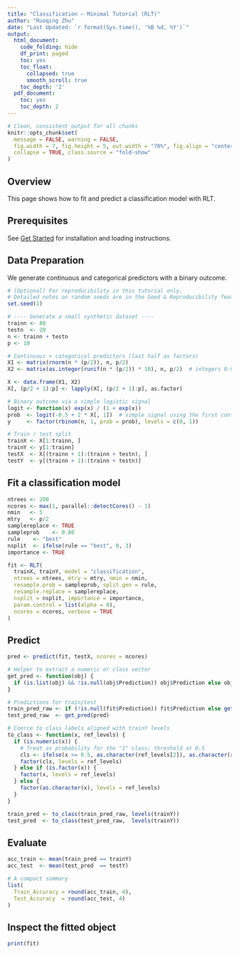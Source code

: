 ```yaml
---
title: "Classification — Minimal Tutorial (RLT)"
author: "Ruoqing Zhu"
date: "Last Updated: `r format(Sys.time(), '%B %d, %Y')`"
output:
  html_document:
    code_folding: hide
    df_print: paged
    toc: yes
    toc_float:
      collapsed: true
      smooth_scroll: true
    toc_depth: '2'
  pdf_document:
    toc: yes
    toc_depth: 2
---
```


```r
# Clean, consistent output for all chunks
knitr::opts_chunk$set(
  message = FALSE, warning = FALSE,
  fig.width = 7, fig.height = 5, out.width = "70%", fig.align = "center",
  collapse = TRUE, class.source = "fold-show"
)
```

## Overview

This page shows how to fit and predict a classification model with RLT.

## Prerequisites

See [Get Started](articles/Test-RLT.html) for installation and loading instructions.

## Data Preparation

We generate continuous and categorical predictors with a binary outcome.

```r
# (Optional) For reproducibility in this tutorial only.
# Detailed notes on random seeds are in the Seed & Reproducibility feature page.
set.seed(1)

# ---- Generate a small synthetic dataset ----
trainn <- 80
testn  <- 20
n <- trainn + testn
p <- 10

# Continuous + categorical predictors (last half as factors)
X1 <- matrix(rnorm(n * (p/2)), n, p/2)
X2 <- matrix(as.integer(runif(n * (p/2)) * 10), n, p/2)  # integers 0-9

X <- data.frame(X1, X2)
X[, (p/2 + 1):p] <- lapply(X[, (p/2 + 1):p], as.factor)

# Binary outcome via a simple logistic signal
logit <- function(x) exp(x) / (1 + exp(x))
prob  <- logit(-0.5 + 2 * X[, 1])  # simple signal using the first continuous feature
y     <- factor(rbinom(n, 1, prob = prob), levels = c(0, 1))

# Train / test split
trainX <- X[1:trainn, ]
trainY <- y[1:trainn]
testX  <- X[(trainn + 1):(trainn + testn), ]
testY  <- y[(trainn + 1):(trainn + testn)]
```

## Fit a classification model

```r
ntrees <- 200
ncores <- max(1, parallel::detectCores() - 1)
nmin   <- 5
mtry   <- p/2
samplereplace <- TRUE
sampleprob    <- 0.80
rule    <- "best"
nsplit  <- ifelse(rule == "best", 0, 3)
importance <- TRUE

fit <- RLT(
  trainX, trainY, model = "classification",
  ntrees = ntrees, mtry = mtry, nmin = nmin,
  resample.prob = sampleprob, split.gen = rule,
  resample.replace = samplereplace,
  nsplit = nsplit, importance = importance,
  param.control = list(alpha = 0),
  ncores = ncores, verbose = TRUE
)
```

## Predict

```r
pred <- predict(fit, testX, ncores = ncores)

# Helper to extract a numeric or class vector
get_pred <- function(obj) {
  if (is.list(obj) && !is.null(obj$Prediction)) obj$Prediction else obj
}

# Predictions for train/test
train_pred_raw <- if (!is.null(fit$Prediction)) fit$Prediction else get_pred(predict(fit, trainX, ncores = ncores))
test_pred_raw  <- get_pred(pred)

# Coerce to class labels aligned with trainY levels
to_class <- function(x, ref_levels) {
  if (is.numeric(x)) {
    # Treat as probability for the "1" class; threshold at 0.5
    cls <- ifelse(x >= 0.5, as.character(ref_levels[2]), as.character(ref_levels[1]))
    factor(cls, levels = ref_levels)
  } else if (is.factor(x)) {
    factor(x, levels = ref_levels)
  } else {
    factor(as.character(x), levels = ref_levels)
  }
}

train_pred <- to_class(train_pred_raw, levels(trainY))
test_pred  <- to_class(test_pred_raw,  levels(trainY))
```

## Evaluate

```r
acc_train <- mean(train_pred == trainY)
acc_test  <- mean(test_pred  == testY)

# A compact summary
list(
  Train_Accuracy = round(acc_train, 4),
  Test_Accuracy  = round(acc_test, 4)
)
```

## Inspect the fitted object

```r
print(fit)
```